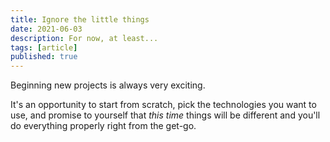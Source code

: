 ```yaml
---
title: Ignore the little things
date: 2021-06-03
description: For now, at least...
tags: [article]
published: true
---
```


Beginning new projects is always very exciting.

It's an opportunity to start from scratch, pick the technologies you want to use, and promise to yourself that _this time_ things will be different and you'll do everything properly right from the get-go.
